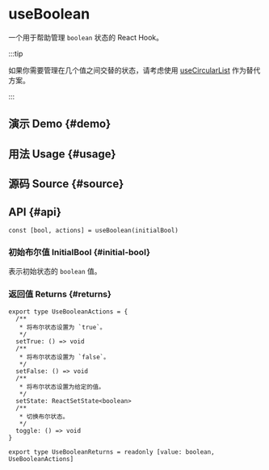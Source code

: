 # useBoolean


<HooksType category={frontmatter.category} />

<Since version="v1.3.0" />

一个用于帮助管理 `boolean` 状态的 React Hook。

:::tip

如果你需要管理在几个值之间交替的状态，请考虑使用 [useCircularList](/reference/use-circular-list) 作为替代方案。

:::

## 演示 Demo \{#demo}


<App />

## 用法 Usage \{#usage}



## 源码 Source \{#source}


<Source />

## API \{#api}

```tsx
const [bool, actions] = useBoolean(initialBool)
```

### 初始布尔值 InitialBool \{#initial-bool}

表示初始状态的 `boolean` 值。

### 返回值 Returns \{#returns}

```tsx
export type UseBooleanActions = {
  /**
   * 将布尔状态设置为 `true`。
   */
  setTrue: () => void
  /**
   * 将布尔状态设置为 `false`。
   */
  setFalse: () => void
  /**
   * 将布尔状态设置为给定的值。
   */
  setState: ReactSetState<boolean>
  /**
   * 切换布尔状态。
   */
  toggle: () => void
}

export type UseBooleanReturns = readonly [value: boolean, UseBooleanActions]
```
